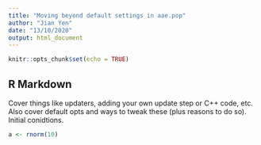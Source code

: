 ---
title: "Moving beyond default settings in aae.pop"
author: "Jian Yen"
date: "13/10/2020"
output: html_document
---

```{r setup, include=FALSE}
knitr::opts_chunk$set(echo = TRUE)
```

## R Markdown

Cover things like updaters, adding your own update step or C++ code, etc. Also cover default opts and ways to tweak these (plus reasons to do so). Initial conidtions.

```{r}
a <- rnorm(10)
```
